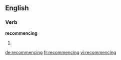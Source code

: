 ==English==

===Verb===
'''recommencing'''

# {{present participle of|[[recommence]]}}

[[de:recommencing]]
[[fr:recommencing]]
[[vi:recommencing]]